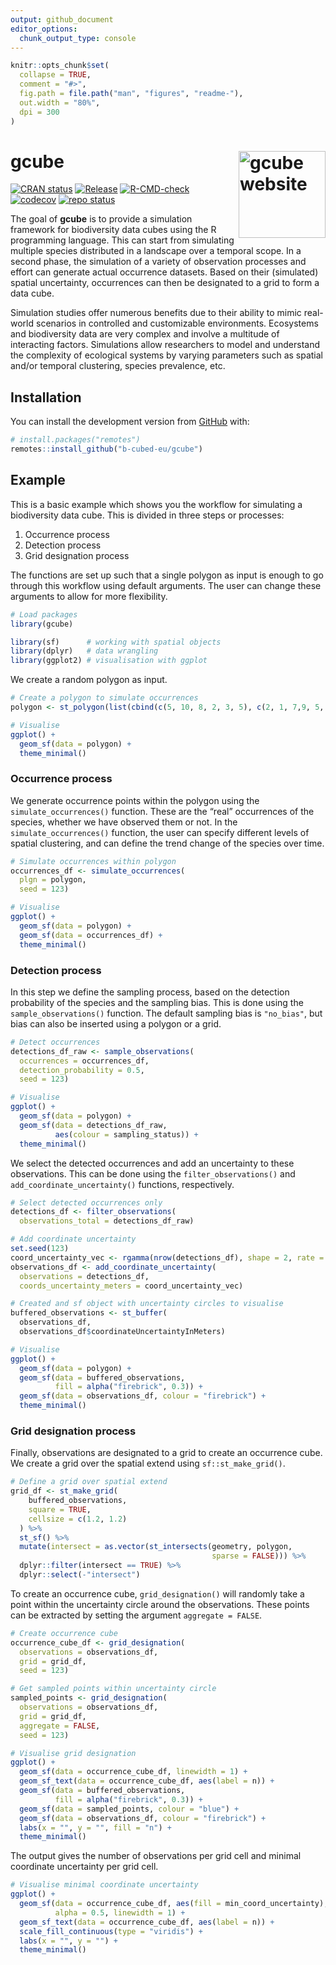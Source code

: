 ```yaml
---
output: github_document
editor_options: 
  chunk_output_type: console
---
```


<!-- README.md is generated from README.Rmd. Please edit that file -->

```r
knitr::opts_chunk$set(
  collapse = TRUE,
  comment = "#>",
  fig.path = file.path("man", "figures", "readme-"),
  out.width = "80%",
  dpi = 300
)
```

# gcube <a href="https://b-cubed-eu.github.io/gcube/"><img src="man/figures/logo.png" align="right" height="139" alt="gcube website" /></a>

<!-- badges: start -->

[![CRAN status](https://www.r-pkg.org/badges/version/gcube)](https://CRAN.R-project.org/package=gcube)
[![Release](https://img.shields.io/github/release/b-cubed-eu/gcube.svg)](https://github.com/b-cubed-eu/gcube/releases)
[![R-CMD-check](https://github.com/b-cubed-eu/gcube/actions/workflows/check_on_different_r_os.yml/badge.svg)](https://github.com/b-cubed-eu/gcube/actions/workflows/check_on_different_r_os.yml) [![codecov](https://codecov.io/gh/b-cubed-eu/gcube/branch/main/graph/badge.svg)](https://app.codecov.io/gh/b-cubed-eu/gcube/)
[![repo status](https://www.repostatus.org/badges/latest/wip.svg)](https://www.repostatus.org/#wip)

<!-- badges: end -->

The goal of **gcube** is to provide a simulation framework for biodiversity data cubes using the R programming language. This can start from simulating multiple species distributed in a landscape over a temporal scope. In a second phase, the simulation of a variety of observation processes and effort can generate actual occurrence datasets. Based on their (simulated) spatial uncertainty, occurrences can then be designated to a grid to form a data cube.

Simulation studies offer numerous benefits due to their ability to mimic real-world scenarios in controlled and customizable environments. Ecosystems and biodiversity data are very complex and involve a multitude of interacting factors. Simulations allow researchers to model and understand the complexity of ecological systems by varying parameters such as spatial and/or temporal clustering, species prevalence, etc.

## Installation

You can install the development version from [GitHub](https://github.com/) with:

``` r
# install.packages("remotes")
remotes::install_github("b-cubed-eu/gcube")
```

## Example

This is a basic example which shows you the workflow for simulating a biodiversity data cube.
This is divided in three steps or processes:

1.  Occurrence process
2.  Detection process
3.  Grid designation process

The functions are set up such that a single polygon as input is enough to go through this workflow using default arguments.
The user can change these arguments to allow for more flexibility.


```r
# Load packages
library(gcube)

library(sf)      # working with spatial objects
library(dplyr)   # data wrangling
library(ggplot2) # visualisation with ggplot
```

We create a random polygon as input.

```r
# Create a polygon to simulate occurrences
polygon <- st_polygon(list(cbind(c(5, 10, 8, 2, 3, 5), c(2, 1, 7,9, 5, 2))))

# Visualise
ggplot() + 
  geom_sf(data = polygon) +
  theme_minimal()
```

### Occurrence process

We generate occurrence points within the polygon using the `simulate_occurrences()` function.
These are the "real" occurrences of the species, whether we have observed them or not. 
In the `simulate_occurrences()` function, the user can specify different levels of spatial clustering, and can define the trend change of the species over time.

```r
# Simulate occurrences within polygon
occurrences_df <- simulate_occurrences(
  plgn = polygon,
  seed = 123)

# Visualise
ggplot() + 
  geom_sf(data = polygon) +
  geom_sf(data = occurrences_df) +
  theme_minimal()
```

### Detection process

In this step we define the sampling process, based on the detection probability of the species and the sampling bias.
This is done using the `sample_observations()` function.
The default sampling bias is `"no_bias"`, but bias can also be inserted using a polygon or a grid.

```r
# Detect occurrences
detections_df_raw <- sample_observations(
  occurrences = occurrences_df,
  detection_probability = 0.5,
  seed = 123)

# Visualise
ggplot() + 
  geom_sf(data = polygon) +
  geom_sf(data = detections_df_raw,
          aes(colour = sampling_status)) +
  theme_minimal()
```

We select the detected occurrences and add an uncertainty to these observations.
This can be done using the `filter_observations()` and `add_coordinate_uncertainty()` functions, respectively.

```r
# Select detected occurrences only
detections_df <- filter_observations(
  observations_total = detections_df_raw)

# Add coordinate uncertainty
set.seed(123)
coord_uncertainty_vec <- rgamma(nrow(detections_df), shape = 2, rate = 6)
observations_df <- add_coordinate_uncertainty(
  observations = detections_df,
  coords_uncertainty_meters = coord_uncertainty_vec)

# Created and sf object with uncertainty circles to visualise
buffered_observations <- st_buffer(
  observations_df,
  observations_df$coordinateUncertaintyInMeters)

# Visualise
ggplot() + 
  geom_sf(data = polygon) +
  geom_sf(data = buffered_observations,
          fill = alpha("firebrick", 0.3)) +
  geom_sf(data = observations_df, colour = "firebrick") +
  theme_minimal()
```

### Grid designation process

Finally, observations are designated to a grid to create an occurrence cube.
We create a grid over the spatial extend using `sf::st_make_grid()`. 

```r
# Define a grid over spatial extend
grid_df <- st_make_grid(
    buffered_observations,
    square = TRUE,
    cellsize = c(1.2, 1.2)
  ) %>%
  st_sf() %>%
  mutate(intersect = as.vector(st_intersects(geometry, polygon,
                                             sparse = FALSE))) %>%
  dplyr::filter(intersect == TRUE) %>%
  dplyr::select(-"intersect")
```

To create an occurrence cube, `grid_designation()` will randomly take a point within the uncertainty circle around the observations.
These points can be extracted by setting the argument `aggregate = FALSE`.

```r
# Create occurrence cube
occurrence_cube_df <- grid_designation(
  observations = observations_df,
  grid = grid_df,
  seed = 123)

# Get sampled points within uncertainty circle
sampled_points <- grid_designation(
  observations = observations_df,
  grid = grid_df,
  aggregate = FALSE,
  seed = 123)

# Visualise grid designation
ggplot() +
  geom_sf(data = occurrence_cube_df, linewidth = 1) +
  geom_sf_text(data = occurrence_cube_df, aes(label = n)) +
  geom_sf(data = buffered_observations,
          fill = alpha("firebrick", 0.3)) +
  geom_sf(data = sampled_points, colour = "blue") +
  geom_sf(data = observations_df, colour = "firebrick") +
  labs(x = "", y = "", fill = "n") +
  theme_minimal()
```

The output gives the number of observations per grid cell and minimal coordinate uncertainty per grid cell.

```r
# Visualise minimal coordinate uncertainty
ggplot() +
  geom_sf(data = occurrence_cube_df, aes(fill = min_coord_uncertainty),
          alpha = 0.5, linewidth = 1) +
  geom_sf_text(data = occurrence_cube_df, aes(label = n)) +
  scale_fill_continuous(type = "viridis") +
  labs(x = "", y = "") +
  theme_minimal()
```
